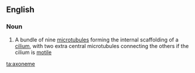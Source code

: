 ==English==

===Noun===
{{wikipedia}}
{{en-noun}}

# {{lb|en|biology}} A bundle of nine [[microtubule]]s forming the internal scaffolding of a [[cilium]], with two extra central microtubules connecting the others if the cilium is [[motile]]

[[ta:axoneme]]